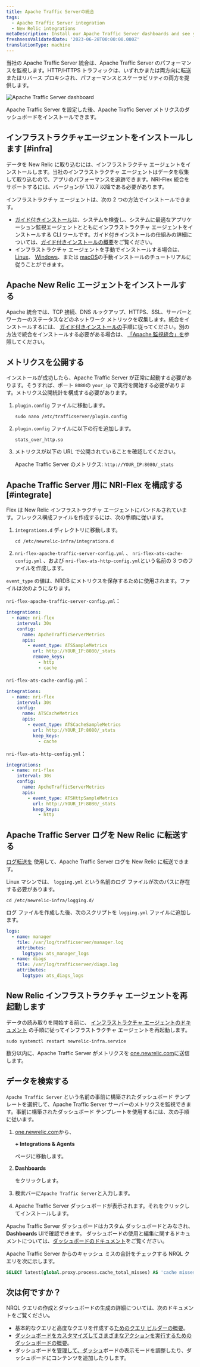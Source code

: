 ```yaml
---
title: Apache Traffic Serverの統合
tags:
  - Apache Traffic Server integration
  - New Relic integrations
metaDescription: Install our Apache Traffic Server dashboards and see your Apache Traffic Server  data in New Relic.
freshnessValidatedDate: '2023-06-28T00:00:00.000Z'
translationType: machine
---
```



当社の Apache Traffic Server 統合は、Apache Traffic Server のパフォーマンスを監視します。HTTP/HTTPS トラフィックは、いずれかまたは両方向に転送またはリバース プロキシされ、パフォーマンスとスケーラビリティの両方を提供します。

<img
  title="Apache Traffic Server dashboard"
  alt="Apache Traffic Server dashboard"
  src={infrastructureApacheTrafficServerDashboard}
/>

<figcaption>
  Apache Traffic Server を設定した後、Apache Traffic Server メトリクスのダッシュボードをインストールできます。
</figcaption>

## インフラストラクチャエージェントをインストールします [#infra]

データを New Relic に取り込むには、インフラストラクチャ エージェントをインストールします。当社のインフラストラクチャ エージェントはデータを収集して取り込むので、アプリのパフォーマンスを追跡できます。NRI-Flex 統合をサポートするには、バージョンが 1.10.7 以降である必要があります。

インフラストラクチャ エージェントは、次の 2 つの方法でインストールできます。

* [ガイド付きインストール](https://one.newrelic.com/nr1-core?state=4f81feab-35f7-e97e-9903-52510f8542bd)は、システムを検査し、システムに最適なアプリケーション監視エージェントとともにインフラストラクチャ エージェントをインストールする CLI ツールです。ガイド付きインストールの仕組みの詳細については、[ガイド付きインストールの概要](/docs/infrastructure/host-integrations/installation/new-relic-guided-install-overview)をご覧ください。
* インフラストラクチャ エージェントを手動でインストールする場合は、 [Linux](/docs/infrastructure/install-infrastructure-agent/linux-installation/install-infrastructure-monitoring-agent-linux)、 [Windows](/docs/infrastructure/install-infrastructure-agent/windows-installation/install-infrastructure-monitoring-agent-windows/)、または [macOS](/docs/infrastructure/install-infrastructure-agent/macos-installation/install-infrastructure-monitoring-agent-macos/)の手動インストールのチュートリアルに従うことができます。

## Apache New Relic エージェントをインストールする

Apache 統合では、TCP 接続、DNS ルックアップ、HTTPS、SSL、サーバーとワーカーのステータスなどのネットワーク メトリックを収集します。統合をインストールするには、 [ガイド付きインストールの](https://one.newrelic.com/launcher/nr1-core.explorer?pane=eyJuZXJkbGV0SWQiOiJucjEtY29yZS5saXN0aW5nIn0=&cards%5B0%5D=eyJuZXJkbGV0SWQiOiJucjEtaW5zdGFsbC1uZXdyZWxpYy5ucjEtaW5zdGFsbC1uZXdyZWxpYyIsInBhdGgiOiJvaGkiLCJyZWNpcGVOYW1lIjoiYXBhY2hlLW9wZW4tc291cmNlLWludGVncmF0aW9uIiwiYWN0aXZlQ29tcG9uZW50IjoiVlRTT0NvbW1hbmQiLCJhY3RpdmVFbnZpcm9ubWVudCI6ImFwYWNoZS1vcGVuLXNvdXJjZS1pbnRlZ3JhdGlvbiJ9)手順に従ってください。別の方法で統合をインストールする必要がある場合は、 [「Apache 監視統合」を](/docs/infrastructure/host-integrations/host-integrations-list/apache-monitoring-integration/)参照してください。

## メトリクスを公開する

インストールが成功したら、Apache Traffic Server が正常に起動する必要があります。そうすれば、ポート `8080`の `your_ip` で実行を開始する必要があります。メトリクス公開統計を構成する必要があります。

1. `plugin.config` ファイルに移動します。

   ```shell
   sudo nano /etc/trafficserver/plugin.config
   ```

2. `plugin.config` ファイルに以下の行を追加します。

   ```
   stats_over_http.so
   ```

3. メトリクスが以下の URL で公開されていることを確認してください。

   Apache Traffic Server のメトリクス: `http://YOUR_IP:8080/_stats`

## Apache Traffic Server 用に NRI-Flex を構成する [#integrate]

Flex は New Relic インフラストラクチャ エージェントにバンドルされています。フレックス構成ファイルを作成するには、次の手順に従います。

1. `integrations.d` ディレクトリに移動します。

   ```shell
   cd /etc/newrelic-infra/integrations.d
   ```

2. `nri-flex-apache-traffic-server-config.yml` 、 `nri-flex-ats-cache-config.yml` 、および `nri-flex-ats-http-config.yml`という名前の 3 つのファイルを作成します。

`event_type` の値は、NRDB にメトリクスを保存するために使用されます。ファイルは次のようになります。

`nri-flex-apache-traffic-server-config.yml`：

```yml
integrations:
  - name: nri-flex
    interval: 30s
    config:
      name: ApcheTrafficServerMetrics
      apis:
        - event_type: ATSSampleMetrics
          url: http://YOUR_IP:8080/_stats 
          remove_keys:
            - http
            - cache
```

`nri-flex-ats-cache-config.yml`：

```yml
integrations:
  - name: nri-flex
    interval: 30s
    config:
      name: ATSCacheMetrics
      apis:
        - event_type: ATSCacheSampleMetrics
          url: http://YOUR_IP:8080/_stats 
          keep_keys:
          	- cache
```

`nri-flex-ats-http-config.yml`：

```yml
integrations:
  - name: nri-flex
    interval: 30s
    config:
      name: ApcheTrafficServerMetrics
      apis:
        - event_type: ATSHttpSampleMetrics
          url: http://YOUR_IP:8080/_stats 
          keep_keys:
          	- http
```

## Apache Traffic Server ログを New Relic に転送する

[ログ転送を](/docs/logs/forward-logs/forward-your-logs-using-infrastructure-agent/) 使用して、Apache Traffic Server ログを New Relic に転送できます。

Linux マシンでは、 `logging.yml` という名前のログ ファイルが次のパスに存在する必要があります。

```shell
cd /etc/newrelic-infra/logging.d/
```

ログ ファイルを作成した後、次のスクリプトを `logging.yml` ファイルに追加します。

```yml
logs:
  - name: manager
    file: /var/log/trafficserver/manager.log
    attributes:
      logtype: ats_manager_logs
  - name: diags
    file: /var/log/trafficserver/diags.log
    attributes:
      logtype: ats_diags_logs 
```

## New Relic インフラストラクチャ エージェントを再起動します

データの読み取りを開始する前に、 [インフラストラクチャ エージェントのドキュメント](/docs/infrastructure/install-infrastructure-agent/manage-your-agent/start-stop-restart-infrastructure-agent/) の手順に従ってインフラストラクチャ エージェントを再起動します。

```shell
sudo systemctl restart newrelic-infra.service
```

数分以内に、Apache Traffic Server がメトリクスを [one.newrelic.com](https://one.newrelic.com)に送信します。

## データを検索する

`Apache Traffic Server` という名前の事前に構築されたダッシュボード テンプレートを選択して、Apache Traffic Server サーバーのメトリクスを監視できます。事前に構築されたダッシュボード テンプレートを使用するには、次の手順に従います。

1. [one.newrelic.com](https://one.newrelic.com)から、

   <DNT>**+ Integrations & Agents**</DNT>

   ページに移動します。

2. <DNT>**Dashboards**</DNT>

   をクリックします。

3. 検索バーに`Apache Traffic Server`と入力します。

4. Apache Traffic Server ダッシュボードが表示されます。それをクリックしてインストールします。

Apache Traffic Server ダッシュボードはカスタム ダッシュボードとみなされ、<DNT>**Dashboards**</DNT> UIで確認できます。 ダッシュボードの使用と編集に関するドキュメントについては、[ダッシュボードのドキュメント](/docs/query-your-data/explore-query-data/dashboards/introduction-dashboards)をご覧ください。

Apache Traffic Server からのキャッシュ ミスの合計をチェックする NRQL クエリを次に示します。

```sql
SELECT latest(global.proxy.process.cache_total_misses) AS 'cache misses' FROM ATSCacheSampleMetrics
```

## 次は何ですか？

NRQL クエリの作成とダッシュボードの生成の詳細については、次のドキュメントをご覧ください。

* 基本的なクエリと高度なクエリを作成する[ためのクエリ ビルダーの概要](/docs/query-your-data/explore-query-data/query-builder/introduction-query-builder)。
* [ダッシュボードをカスタマイズしてさまざまなアクションを実行するためのダッシュボードの概要](/docs/query-your-data/explore-query-data/dashboards/introduction-dashboards)。
* ダッシュボードを[管理して、ダッシュ](/docs/query-your-data/explore-query-data/dashboards/manage-your-dashboard)ボードの表示モードを調整したり、ダッシュボードにコンテンツを追加したりします。